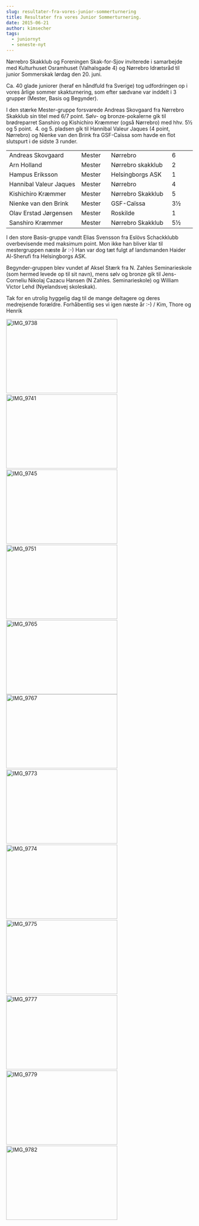 ```yaml
---
slug: resultater-fra-vores-junior-sommerturnering
title: Resultater fra vores Junior Sommerturnering.
date: 2015-06-21
author: kimsecher
tags:
  - juniornyt
  - seneste-nyt
---
```

Nørrebro Skakklub og Foreningen Skak-for-Sjov inviterede i samarbejde med Kulturhuset Osramhuset (Valhalsgade 4) og Nørrebro Idrætsråd til junior Sommerskak lørdag den 20. juni.

Ca. 40 glade juniorer (heraf en håndfuld fra Sverige) tog udfordringen op i vores årlige sommer skakturnering, som efter sædvane var inddelt i 3 grupper (Mester, Basis og Begynder).

I den stærke Mester-gruppe forsvarede Andreas Skovgaard fra Nørrebro Skakklub sin titel med 6/7 point. Sølv- og bronze-pokalerne gik til brødreparret Sanshiro og Kishichiro Kræmmer (også Nørrebro) med hhv. 5½ og 5 point.  4. og 5. pladsen gik til Hannibal Valeur Jaques (4 point, Nørrebro) og Nienke van den Brink fra GSF-Caïssa som havde en flot slutspurt i de sidste 3 runder.
<table width="556">
<tbody>
<tr>
<td width="241">Andreas Skovgaard</td>
<td width="72">Mester</td>
<td width="179">Nørrebro</td>
<td width="64">6</td>
</tr>
<tr>
<td>Arn Holland</td>
<td>Mester</td>
<td>Nørrebro skakklub</td>
<td>2</td>
</tr>
<tr>
<td>Hampus Eriksson</td>
<td>Mester</td>
<td>Helsingborgs ASK</td>
<td>1</td>
</tr>
<tr>
<td>Hannibal Valeur Jaques</td>
<td>Mester</td>
<td>Nørrebro</td>
<td>4</td>
</tr>
<tr>
<td>Kishichiro Kræmmer</td>
<td>Mester</td>
<td>Nørrebro Skakklub</td>
<td>5</td>
</tr>
<tr>
<td>Nienke van den Brink</td>
<td>Mester</td>
<td>GSF-Caïssa</td>
<td>3½</td>
</tr>
<tr>
<td>Olav Erstad Jørgensen</td>
<td>Mester</td>
<td>Roskilde</td>
<td>1</td>
</tr>
<tr>
<td>Sanshiro Kræmmer</td>
<td>Mester</td>
<td>Nørrebro Skakklub</td>
<td>5½</td>
</tr>
</tbody>
</table>
I den store Basis-gruppe vandt Elias Svensson fra Eslövs Schackklubb overbevisende med maksimum point. Mon ikke han bliver klar til mestergruppen næste år :-)
Han var dog tæt fulgt af landsmanden Haider Al-Sherufi fra Helsingborgs ASK.

Begynder-gruppen blev vundet af Aksel Stærk fra N. Zahles Seminarieskole (som hermed levede op til sit navn), mens sølv og bronze gik til Jens-Corneliu Nikolaj Cazacu Hansen (N Zahles. Seminarieskole) og William Victor Lehd (Nyelandsvej skoleskak).

Tak for en utrolig hyggelig dag til de mange deltagere og deres medrejsende forældre. Forhåbentlig ses vi igen næste år :-)
/ Kim, Thore og Henrik

<a href="https://nbskak.dk/wp-content/uploads/2015/06/IMG_9738.jpg"><img className="alignnone size-medium wp-image-1681" src="https://nbskak.dk/wp-content/uploads/2015/06/IMG_9738-300x200.jpg" alt="IMG_9738" width="300" height="200" /></a> <a href="https://nbskak.dk/wp-content/uploads/2015/06/IMG_9741.jpg"><img className="alignnone size-medium wp-image-1683" src="https://nbskak.dk/wp-content/uploads/2015/06/IMG_9741-300x200.jpg" alt="IMG_9741" width="300" height="200" /></a> <a href="https://nbskak.dk/wp-content/uploads/2015/06/IMG_9745.jpg"><img className="alignnone size-medium wp-image-1687" src="https://nbskak.dk/wp-content/uploads/2015/06/IMG_9745-300x200.jpg" alt="IMG_9745" width="300" height="200" /></a> <a href="https://nbskak.dk/wp-content/uploads/2015/06/IMG_9751.jpg"><img className="alignnone size-medium wp-image-1692" src="https://nbskak.dk/wp-content/uploads/2015/06/IMG_9751-300x200.jpg" alt="IMG_9751" width="300" height="200" /></a> <a href="https://nbskak.dk/wp-content/uploads/2015/06/IMG_9765.jpg"><img className="alignnone size-medium wp-image-1700" src="https://nbskak.dk/wp-content/uploads/2015/06/IMG_9765-300x200.jpg" alt="IMG_9765" width="300" height="200" /></a><a href="https://nbskak.dk/wp-content/uploads/2015/06/IMG_9767.jpg"><img className="alignnone size-medium wp-image-1702" src="https://nbskak.dk/wp-content/uploads/2015/06/IMG_9767-300x200.jpg" alt="IMG_9767" width="300" height="200" /></a> <a href="https://nbskak.dk/wp-content/uploads/2015/06/IMG_9773.jpg"><img className="alignnone size-medium wp-image-1705" src="https://nbskak.dk/wp-content/uploads/2015/06/IMG_9773-300x200.jpg" alt="IMG_9773" width="300" height="200" /></a> <a href="https://nbskak.dk/wp-content/uploads/2015/06/IMG_9774.jpg"><img className="alignnone size-medium wp-image-1706" src="https://nbskak.dk/wp-content/uploads/2015/06/IMG_9774-300x200.jpg" alt="IMG_9774" width="300" height="200" /></a> <a href="https://nbskak.dk/wp-content/uploads/2015/06/IMG_9775.jpg"><img className="alignnone size-medium wp-image-1707" src="https://nbskak.dk/wp-content/uploads/2015/06/IMG_9775-300x200.jpg" alt="IMG_9775" width="300" height="200" /></a> <a href="https://nbskak.dk/wp-content/uploads/2015/06/IMG_9777.jpg"><img className="alignnone size-medium wp-image-1709" src="https://nbskak.dk/wp-content/uploads/2015/06/IMG_9777-300x200.jpg" alt="IMG_9777" width="300" height="200" /></a> <a href="https://nbskak.dk/wp-content/uploads/2015/06/IMG_9779.jpg"><img className="alignnone size-medium wp-image-1711" src="https://nbskak.dk/wp-content/uploads/2015/06/IMG_9779-300x200.jpg" alt="IMG_9779" width="300" height="200" /></a> <a href="https://nbskak.dk/wp-content/uploads/2015/06/IMG_9782.jpg"><img className="alignnone size-medium wp-image-1714" src="https://nbskak.dk/wp-content/uploads/2015/06/IMG_9782-300x200.jpg" alt="IMG_9782" width="300" height="200" /></a>

